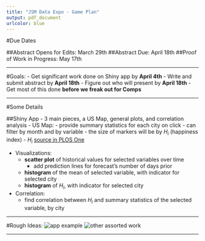 ```yaml
---
title: "JSM Data Expo - Game Plan"
output: pdf_document
urlcolor: blue
---
```

#Due Dates

##Abstract Opens for Edits: March 29th
##Abstract Due: April 18th
##Proof of Work in Progress: May 17th

---

#Goals:
- Get significant work done on Shiny app by **April 4th**
- Write and submit abstract by **April 18th**
- Figure out who will present by **April 18th**
- Get most of this done **before we freak out for Comps**

----

#Some Details

##Shiny App
- 3 main pieces, a US Map, general plots, and correlation analysis
- US Map:
    - provide summary statistics for each city on click
    - can filter by month and by variable
    - the size of markers will be by $H_i$ (happiness index)
    - $H_i$ [source in PLOS One](http://journals.plos.org/plosone/article/file?id=10.1371/journal.pone.0064417&type=printable)
    
- Visualizations: 
    - **scatter plot** of historical values for selected variables over time
        - add prediction lines for forecast's number of days prior
    - **histogram** of the mean of selected variable, with indicator for selected city
    - **histogram** of $H_i$, with indicator for selected city
    
- Correlation:
    - find correlation between $H_i$ and summary statistics of the selected variable, by city

---

#Rough Ideas:
![app example](a.jpg)
![other assorted work](b.jpg)

---

